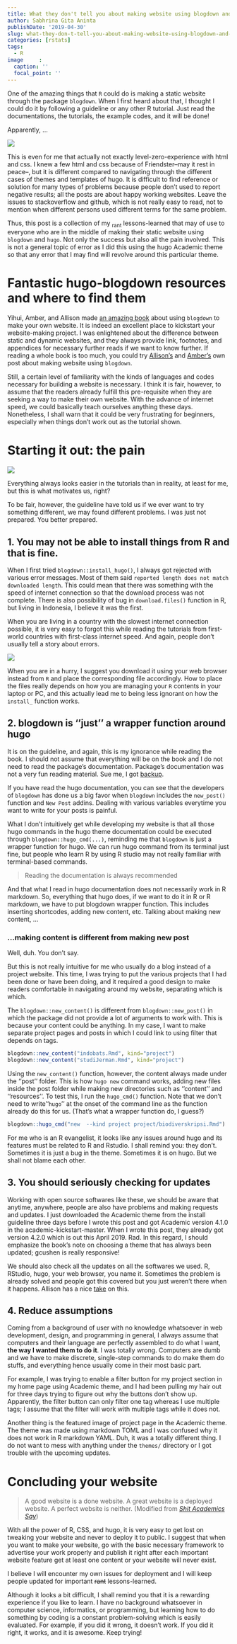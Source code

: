 ```yaml
---
title: What they don't tell you about making website using blogdown and hugo
author: Sabhrina Gita Aninta
publishDate: '2019-04-30'
slug: what-they-don-t-tell-you-about-making-website-using-blogdown-and-hugo
categories: [rstats]
tags: 
  - R
image     :
  caption: ''
  focal_point: ''
---
```


One of the amazing things that `R` could do is making a static website through the package `blogdown`. When I first heard about that, I thought I could do it by following a guideline or any other R tutorial. Just read the documentations, the tutorials, the example codes, and it will be done! 

Apparently, ...

![](https://media.giphy.com/media/XSQfjQpir1eFO/giphy.gif)

This is even for me that actually not exactly level-zero-experience with html and css. I knew a few html and css because of Friendster--may it rest in peace--, but it is different compared to navigating through the different cases of themes and templates of hugo. It is difficult to find reference or solution for many types of problems because people don't used to report negative results; all the posts are about happy working websites. Leave the issues to stackoverflow and github, which is not really easy to read, not to mention when different persons used different terms for the same problem.

Thus, this post is a collection of my ~rant~ lessons-learned that may of use to everyone who are in the middle of making their static website using `blogdown` and `hugo`. Not only the success but also all the pain involved.  This is not a general topic of error as I did this using the hugo Academic theme so that any error that I may find will revolve around this particular theme. 

# Fantastic hugo-blogdown resources and where to find them

Yihui, Amber, and Allison made [an amazing book](https://bookdown.org/yihui/blogdown/) about using `blogdown` to make your own website. It is indeed an excellent place to kickstart your website-making project. I was enlightened about the difference between static and dynamic websites, and they always provide link, footnotes, and appendices for necessary further reads if we want to know further. If reading a whole book is too much, you could try [Allison's](https://support.rbind.io/2017/06/16/academic-site-apreshill/) and [Amber's](https://amber.rbind.io/2016/12/19/website/) own post about making website using `blogdown`.

Still, a certain level of familiarity with the kinds of languages and codes necessary for building a website is necessary. I think it is fair, however, to assume that the readers already fulfill this pre-requisite when they are seeking a way to make their own website. With the advance of internet speed, we could basically teach ourselves anything these days. Nonetheless, I shall warn that it could be very frustrating for beginners, especially when things don't work out as the tutorial shown.

# Starting it out: the pain

![](https://imgflip.com/i/hwn3n)

Everything always looks easier in the tutorials than in reality, at least for me, but this is what motivates us, right? 

To be fair, however, the guideline have told us if we ever want to try something different, we may found different problems. I was just not prepared. You better prepared.

## 1. You may not be able to install things from R and that is fine.

When I first tried `blogdown::install_hugo()`, I always got rejected with various error messages. Most of them said `reported length does not match downloaded length`. This could mean that there was something with the speed of internet connection so that the download process was not complete. There is also possibility of bug in `download.files()` function in R, but living in Indonesia, I believe it was the first.

When you are living in a country with the slowest internet connection possible, it is very easy to forgot this while reading the tutorials from first-world countries with first-class internet speed. And again, people don't usually tell a story about errors.

![](https://imgflip.com/i/1wa928)

When you are in a hurry, I suggest you download it using your web browser instead from `R` and place the corresponding file accordingly. How to place the files really depends on how you are managing your `R` contents in your laptop or PC, and this actually lead me to being less ignorant on how the `install_` function works.

## 2. blogdown is ''just'' a wrapper function around hugo

It is on the guideline, and again, this is my ignorance while reading the book. I should not assume that everything will be on the book and I do not need to read the package's documentation. Package's documentation was not a very fun reading material. Sue me, I got [backup](https://twitter.com/nic_fox_/status/1115928604456759296).

If you have read the hugo documentation, you can see that the developers of `blogdown` has done us a big favor when `blogdown` includes the `new_post()` function and `New Post` addins. Dealing with various variables everytime you want to write for your posts is painful.

What I don't intuitively get while developing my website is that all those hugo commands in the hugo theme documentation could be executed through `blogdown::hugo_cmd(...)`, reminding me that `blogdown` is just a wrapper function for hugo. We can run hugo command from its terminal just fine, but people who learn R by using R studio may not really familiar with terminal-based commands.

> Reading the documentation is always recommended

And that what I read in hugo documentation does not necessarily work in R markdown. So, everything that hugo does, if we want to do it in R or R markdown, we have to put blogdown wrapper function. This includes inserting shortcodes, adding new content, etc. Talking about making new content, ...

### ...making content is different from making new post

Well, duh. You don't say.

But this is not really intuitive for me who usually do a blog instead of a project website. This time, I was trying to put the various projects that I had been done or have been doing, and it required a good design to make readers comfortable in navigating around my website, separating which is which.

The `blogdown::new_content()` is different from `blogdown::new_post()` in which the package did not provide a lot of arguments to work with. This is because your content could be anything. In my case, I want to make separate project pages and posts in which I could link to using filter that depends on tags.

```r
blogdown::new_content("indobats.Rmd", kind="project")
blogdown::new_content("studiJerman.Rmd", kind="project")
```

Using the `new_content()` function, however, the content always made under the ''post'' folder. This is how  `hugo new` command works, adding new files inside the post folder while making new directories such as ''content'' and ''resources''. To test this, I run the `hugo_cmd()` function. Note that we don't need to write ''`hugo`'' at the onset of the command line as the function already do this for us. (That's what a wrapper function do, I guess?)

```r
blogdown::hugo_cmd("new  --kind project project/biodiverskripsi.Rmd")
```

For me who is an R evangelist, it looks like any issues around hugo and its features must be related to R and Rstudio. I shall remind you:  they don't. Sometimes it is just a bug in the theme. Sometimes it is on hugo. But we shall not blame each other.

## 3. You should seriously checking for updates

Working with open source softwares like these, we should be aware that anytime, anywhere, people are also have problems and making requests and updates. I just downloaded the Academic theme from the install guideline three days before I wrote this post and got Academic version 4.1.0 in the academic-kickstart-master. When I wrote this post, they already got version 4.2.0 which is out this April 2019. Rad. In this regard, I should emphasize the book's note on choosing a theme that has always been updated; gcushen is really responsive!

We should also check all the updates on all the softwares we used. R, RStudio, hugo, your web browser, you name it. Sometimes the problem is already solved and people got this covered but you just weren't there when it happens. Allison has a nice [take](https://alison.rbind.io/post/2019-03-04-hugo-troubleshooting/) on this.

## 4. Reduce assumptions

Coming from a background of user with no knowledge whatsoever in web development, design, and programming in general, I always assume that computers and their language are perfectly assembled to do what I want, **the way I wanted them to do it**. I was totally wrong. Computers are dumb and we have to make discrete, single-step commands to do make them do stuffs, and everything hence usually come in their most basic part.

For example, I was trying to enable a filter button for my project section in my home page using Academic theme, and I had been pulling my hair out for three days trying to figure out why the buttons don't show up. Apparently, the filter button can only filter one tag whereas I use multiple tags; I assume that the filter will work with multiple tags while it does not.

Another thing is the featured image of project page in the Academic theme. The theme was made using markdown TOML and I was confused why it does not work in R markdown YAML. Duh, it was a totally different thing. I do not want to mess with anything under the `themes/` directory or I got trouble with the upcoming updates.

# Concluding your website

> A good website is a done website. A great website is a deployed website. A perfect website is neither. 
(Modified from [*Shit Academics Say*](https://twitter.com/academicssay/status/657529133153566722))

With all the power of R, CSS, and hugo, it is very easy to get lost on tweaking your website and never to deploy it to public. I suggest that when you want to make your website, go with the basic necessary framework to advertise your work properly and publish it right after each important website feature get at least one content or your website will never exist. 

I believe I will encounter my own issues for deployment and I will keep people updated for important ~~rant~~ lessons-learned.

Although it looks a bit difficult, I shall remind you that it is a rewarding experience if you like to learn. I have no background whatsoever in computer science, informatics, or programming, but learning how to do something by coding is a constant problem-solving which is easily evaluated. For example, if you did it wrong, it doesn't work. If you did it right, it works, and it is awesome. Keep trying! 
